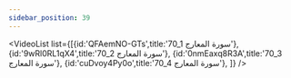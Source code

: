 ```yaml
---
sidebar_position: 39
---
```


<VideoList list={[{id:'QFAemNO-GTs',title:'70_1 سورة المعارج'},
{id:'9wRl0RL1qX4',title:'70_2 سورة المعارج'},
{id:'0nmEaxq8R3A',title:'70_3 سورة المعارج'},
{id:'cuDvoy4Py0o',title:'70_4 سورة المعارج'},
]}
/>
